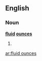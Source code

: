 ==English==

===Noun===
'''[[fluid]] [[ounces]]'''

# {{plural of|[[fluid ounce]]}}

[[ar:fluid ounces]]